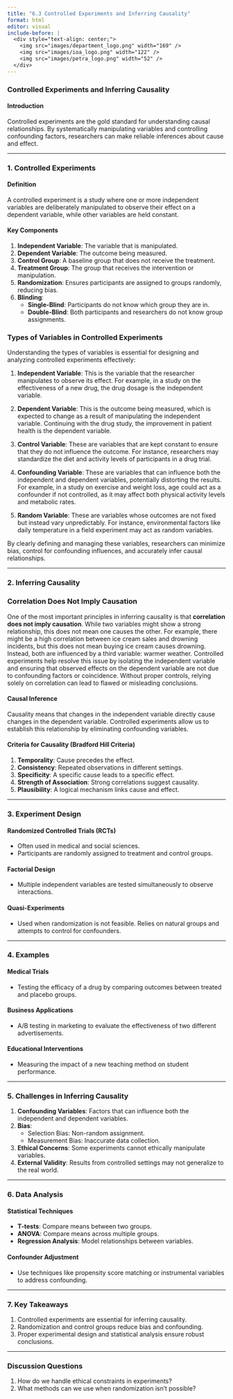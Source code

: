 ```yaml
---
title: "6.3 Controlled Experiments and Inferring Causality"
format: html
editor: visual
include-before: |
  <div style="text-align: center;">
    <img src="images/department_logo.png" width="169" />
    <img src="images/ioa_logo.png" width="122" />
    <img src="images/petra_logo.png" width="52" />
  </div>
---
```


### **Controlled Experiments and Inferring Causality**

#### **Introduction**

Controlled experiments are the gold standard for understanding causal relationships. By systematically manipulating variables and controlling confounding factors, researchers can make reliable inferences about cause and effect.

------------------------------------------------------------------------

### **1. Controlled Experiments**

#### **Definition**

A controlled experiment is a study where one or more independent variables are deliberately manipulated to observe their effect on a dependent variable, while other variables are held constant.

#### **Key Components**

1.  **Independent Variable**: The variable that is manipulated.
2.  **Dependent Variable**: The outcome being measured.
3.  **Control Group**: A baseline group that does not receive the treatment.
4.  **Treatment Group**: The group that receives the intervention or manipulation.
5.  **Randomization**: Ensures participants are assigned to groups randomly, reducing bias.
6.  **Blinding**:
    -   **Single-Blind**: Participants do not know which group they are in.
    -   **Double-Blind**: Both participants and researchers do not know group assignments.

### **Types of Variables in Controlled Experiments**

Understanding the types of variables is essential for designing and analyzing controlled experiments effectively:

1.  **Independent Variable**: This is the variable that the researcher manipulates to observe its effect. For example, in a study on the effectiveness of a new drug, the drug dosage is the independent variable.

2.  **Dependent Variable**: This is the outcome being measured, which is expected to change as a result of manipulating the independent variable. Continuing with the drug study, the improvement in patient health is the dependent variable.

3.  **Control Variable**: These are variables that are kept constant to ensure that they do not influence the outcome. For instance, researchers may standardize the diet and activity levels of participants in a drug trial.

4.  **Confounding Variable**: These are variables that can influence both the independent and dependent variables, potentially distorting the results. For example, in a study on exercise and weight loss, age could act as a confounder if not controlled, as it may affect both physical activity levels and metabolic rates.

5.  **Random Variable**: These are variables whose outcomes are not fixed but instead vary unpredictably. For instance, environmental factors like daily temperature in a field experiment may act as random variables.

By clearly defining and managing these variables, researchers can minimize bias, control for confounding influences, and accurately infer causal relationships.

------------------------------------------------------------------------

### **2. Inferring Causality**

### **Correlation Does Not Imply Causation**

One of the most important principles in inferring causality is that **correlation does not imply causation**. While two variables might show a strong relationship, this does not mean one causes the other. For example, there might be a high correlation between ice cream sales and drowning incidents, but this does not mean buying ice cream causes drowning. Instead, both are influenced by a third variable: warmer weather. Controlled experiments help resolve this issue by isolating the independent variable and ensuring that observed effects on the dependent variable are not due to confounding factors or coincidence. Without proper controls, relying solely on correlation can lead to flawed or misleading conclusions.

#### **Causal Inference**

Causality means that changes in the independent variable directly cause changes in the dependent variable. Controlled experiments allow us to establish this relationship by eliminating confounding variables.

#### **Criteria for Causality (Bradford Hill Criteria)**

1.  **Temporality**: Cause precedes the effect.
2.  **Consistency**: Repeated observations in different settings.
3.  **Specificity**: A specific cause leads to a specific effect.
4.  **Strength of Association**: Strong correlations suggest causality.
5.  **Plausibility**: A logical mechanism links cause and effect.

------------------------------------------------------------------------

### **3. Experiment Design**

#### **Randomized Controlled Trials (RCTs)**

-   Often used in medical and social sciences.
-   Participants are randomly assigned to treatment and control groups.

#### **Factorial Design**

-   Multiple independent variables are tested simultaneously to observe interactions.

#### **Quasi-Experiments**

-   Used when randomization is not feasible. Relies on natural groups and attempts to control for confounders.

------------------------------------------------------------------------

### **4. Examples**

#### **Medical Trials**

-   Testing the efficacy of a drug by comparing outcomes between treated and placebo groups.

#### **Business Applications**

-   A/B testing in marketing to evaluate the effectiveness of two different advertisements.

#### **Educational Interventions**

-   Measuring the impact of a new teaching method on student performance.

------------------------------------------------------------------------

### **5. Challenges in Inferring Causality**

1.  **Confounding Variables**: Factors that can influence both the independent and dependent variables.
2.  **Bias**:
    -   Selection Bias: Non-random assignment.
    -   Measurement Bias: Inaccurate data collection.
3.  **Ethical Concerns**: Some experiments cannot ethically manipulate variables.
4.  **External Validity**: Results from controlled settings may not generalize to the real world.

------------------------------------------------------------------------

### **6. Data Analysis**

#### **Statistical Techniques**

-   **T-tests**: Compare means between two groups.
-   **ANOVA**: Compare means across multiple groups.
-   **Regression Analysis**: Model relationships between variables.

#### **Confounder Adjustment**

-   Use techniques like propensity score matching or instrumental variables to address confounding.

------------------------------------------------------------------------

### **7. Key Takeaways**

1.  Controlled experiments are essential for inferring causality.
2.  Randomization and control groups reduce bias and confounding.
3.  Proper experimental design and statistical analysis ensure robust conclusions.

------------------------------------------------------------------------

### **Discussion Questions**

1.  How do we handle ethical constraints in experiments?
2.  What methods can we use when randomization isn’t possible?
